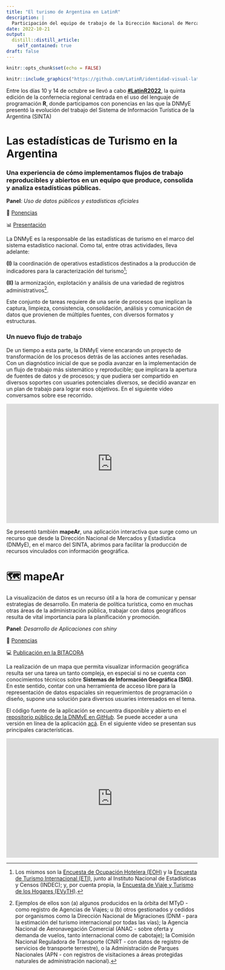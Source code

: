 ```yaml
---
title: "El turismo de Argentina en LatinR"
description: |
  Participación del equipo de trabajo de la Dirección Nacional de Mercados y Estadística (DNMYE) en el V Congreso Latinoamericano sobre Uso de R en Investigación + Desarrollo
date: 2022-10-21
output:
  distill::distill_article:
    self_contained: true
draft: false
---
```



```r
knitr::opts_chunk$set(echo = FALSE)
```


```r

knitr::include_graphics("https://github.com/LatinR/identidad-visual-latinR/raw/master/LatinR_hex_violeta.png")

```


Entre los días 10 y 14 de octubre se llevó a cabo [**#LatinR2022**](https://latin-r.com/), la quinta edición de la confernecia regional centrada en el uso del lenguaje de programación **R**, donde participamos con ponencias en las que la DNMyE presentó la evolución del trabajo del Sistema de Información Turística de la Argentina (SINTA)

# Las estadísticas de Turismo en la Argentina

### Una experiencia de cómo implementamos flujos de trabajo reproducibles y abiertos en un equipo que produce, consolida y analiza estadísticas públicas.

<aside> 
**Panel**: _Uso de datos públicos y estadísticas oficiales_

📝 [Ponencias](https://github.com/LatinR/presentaciones-LatinR2022#uso-de-datos-p%C3%BAblicos-y-estad%C3%ADsticas-oficiales-1)

📊 [Presentación](https://d4t4tur.github.io/presentaciones/latinr2022.html#1)

</aside>



La DNMyE es la responsable de las estadísticas de turismo en el marco del sistema estadístico nacional. Como tal, entre otras actividades, lleva adelante:

**(I)** la coordinación de operativos estadísticos destinados a la producción de indicadores para la caracterización del turismo[^1];

**(II)** la armonización, explotación y análisis de una variedad de registros administrativos[^2].

[^1]: Los mismos son la [Encuesta de Ocupación Hotelera (EOH)](https://bitacora.yvera.tur.ar/posts/2022-05-24-intro-eoh/) y la [Encuesta de Turismo Internacional (ETI)](https://bitacora.yvera.tur.ar/posts/2022-05-31-intro-eti/), junto al Instituto Nacional de Estadísticas y Censos (INDEC); y, por cuenta propia, la [Encuesta de Viaje y Turismo de los Hogares (EVyTH)](https://bitacora.yvera.tur.ar/posts/2022-06-06-intro-evyth/).

[^2]: Ejemplos de ellos son (a) algunos producidos en la órbita del MTyD - como registro de Agencias de Viajes; u (b) otros gestionados y cedidos por organismos como la Dirección Nacional de Migraciones (DNM - para la estimación del turismo internacional por todas las vías); la Agencia Nacional de Aeronavegación Comercial (ANAC - sobre oferta y demanda de vuelos, tanto internacional como de cabotaje); la Comisión Nacional Reguladora de Transporte (CNRT - con datos de registro de servicios de transporte terrestre), o la Administración de Parques Nacionales (APN - con registros de visitaciones a áreas protegidas naturales de administración nacional).

Este conjunto de tareas requiere de una serie de procesos que implican la captura, limpieza, consistencia, consolidación, análisis y comunicación de datos que provienen de múltiples fuentes, con diversos formatos y estructuras.

### Un nuevo flujo de trabajo

De un tiempo a esta parte, la DNMyE viene encarando un proyecto de transformación de los procesos detrás de las acciones antes reseñadas. Con un diagnóstico inicial de que se podía avanzar en la implementación de un flujo de trabajo más sistemático y reproducible; que implicara la apertura de fuentes de datos y de procesos; y que pudiera ser compartido en diversos soportes con usuaries potenciales diversos, se decidió avanzar en un plan de trabajo para lograr esos objetivos. En el siguiente video conversamos sobre ese recorrido. 


<iframe width="560" height="315" src="https://www.youtube.com/embed/wh2mxd-_2_U" title="TuRismo en Argentina" frameborder="0" allow="accelerometer; autoplay; clipboard-write; encrypted-media; gyroscope; picture-in-picture" allowfullscreen></iframe>


Se presentó también **mapeAr**, una aplicación interactiva que surge como un recurso que desde la Dirección Nacional de Mercados y Estadística (DNMyE), en el marco del SINTA, abrimos para facilitar la producción de recursos vinculados con información geográfica.


# 🗺️ mapeAr


La visualización de datos es un recurso útil a la hora de comunicar y pensar estrategias de desarrollo. En materia de política turística, como en muchas otras áreas de la administración pública, trabajar con datos geográficos resulta de vital importancia para la planificación y promoción. 

<aside> 
**Panel**: _Desarrollo de Aplicaciones con shiny_

📝 [Ponencias](https://github.com/LatinR/presentaciones-LatinR2022#desarrollo-de-aplicaciones-con-shiny)

💻 [Publicación en la BITACORA](https://bitacora.yvera.tur.ar/posts/2022-06-28-mapear/)

</aside>

La realización de un mapa que permita visualizar información geográfica resulta ser una tarea un tanto compleja, en especial si no se cuenta con conocimientos técnicos sobre **Sistemas de Información Geográfica (SIG)**. En este sentido, contar con una herramienta de acceso libre para la representación de datos espaciales sin requerimientos de programación o diseño, supone una solución para diversos usuaries interesados en el tema.



El código fuente de la aplicación se encuentra disponible y abierto en el [repositorio público de la DNMyE en  _GitHub_](https://github.com/dnme-minturdep/mapeAr). Se puede acceder a una versión en línea de la aplicación [acá](https://tableros.yvera.tur.ar/mapeAr/). En el siguiente video se presentan sus principales características. 


<iframe width="560" height="315" src="https://www.youtube.com/embed/uNuUGroEqmE" title="mapeAr: visualizando datos geográficos de turismo" frameborder="0" allow="accelerometer; autoplay; clipboard-write; encrypted-media; gyroscope; picture-in-picture" allowfullscreen></iframe>



